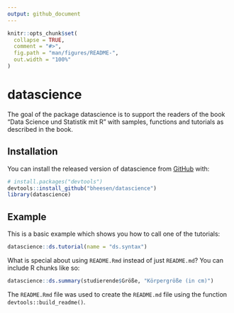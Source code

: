 ---
output: github_document
---

<!-- README.md is generated from README.Rmd. Please edit that file -->

```{r, include = FALSE}
knitr::opts_chunk$set(
  collapse = TRUE,
  comment = "#>",
  fig.path = "man/figures/README-",
  out.width = "100%"
)
```

# datascience

<!-- badges: start -->
<!-- badges: end -->

The goal of the package datascience is to support the readers of the book "Data Science und Statistik mit R" with samples, functions and tutorials as described in the book.

## Installation

You can install the released version of datascience from [GitHub](https://github.com/) with:

``` r
# install.packages("devtools")
devtools::install_github("bheesen/datascience")
library(datascience)
```
## Example

This is a basic example which shows you how to call one of the tutorials:

```{r tutorial}
datascience::ds.tutorial(name = "ds.syntax")
```

What is special about using `README.Rmd` instead of just `README.md`? You can include R chunks like so:

```{r studierende}
datascience::ds.summary(studierende$Größe, "Körpergröße (in cm)")
```

The `README.Rmd` file was used to create the `README.md` file using the function `devtools::build_readme()`.
